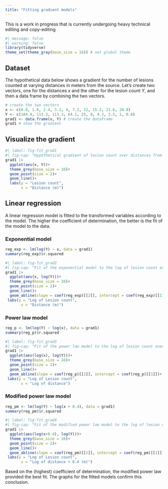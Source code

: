 ```yaml
---
title: "Fitting gradient models"
---
```


::: {.callout-note appearance="simple"}
This is a work in progress that is currently undergoing heavy technical editing and copy-editing
:::

```r
#| message: false
#| warning: false
library(tidyverse)
theme_set(theme_gray(base_size = 16)) # set global theme
```

## Dataset

The hypothetical data below shows a gradient for the number of lesions counted at varying distances in meters from the source. Let's create two vectors, one for the distances $x$ and the other for the lesion count $Y$, and then a data frame by combining the two vectors.

```r
# create the two vectors
x <- c(0.8, 1.6, 2.4, 3.2, 4, 7.2, 12, 15.2, 21.6, 28.8)
Y <- c(184.9, 113.3, 113.3, 64.1, 25, 8, 4.3, 2.5, 1, 0.8)
grad1 <- data.frame(x, Y) # create the dataframe
grad1 # show the gradient
```

## Visualize the gradient

```r
#| label: fig-fit_grad1
#| fig-cap: "Hypothetical gradient of lesion count over distances from the inoculum source" 
grad1 |> 
  ggplot(aes(x, Y))+
  theme_grey(base_size = 16)+
  geom_point(size = 2)+
  geom_line()+
  labs(y = "Lesion count",
       x = "Distance (m)")
```

## Linear regression

A linear regression model is fitted to the transformed variables according to the model. The higher the coefficient of determination, the better is the fit of the model to the data.

### Exponential model

```r
reg_exp <- lm(log(Y) ~ x, data = grad1)
summary(reg_exp)$r.squared
```

```r
#| label: fig-fit_grad2
#| fig-cap: "Fit of the exponential model to the log of lesion count over distances from the inoculum source" 
grad1 |> 
  ggplot(aes(x, log(Y)))+
  theme_grey(base_size = 16)+
  geom_point(size = 2)+
  geom_line()+
  geom_abline(slope = coef(reg_exp)[[2]], intercept = coef(reg_exp)[[1]])+
 labs(y = "Log of Lesion count",
       x = "Distance (m)")

```

### Power law model 

```r
reg_p <- lm(log(Y) ~ log(x), data = grad1)
summary(reg_p)$r.squared
```

```r
#| label: fig-fit_grad3
#| fig-cap: "Fit of the power law model to the log of lesion count over log of the distance from the inoculum source" 
grad1 |> 
  ggplot(aes(log(x), log(Y)))+
  theme_grey(base_size = 16)+
  geom_point(size = 2)+
  geom_line()+
  geom_abline(slope = coef(reg_p)[[2]], intercept = coef(reg_p)[[1]])+
 labs(y = "Log of Lesion count",
       x = "Log of distance")

```

### Modified power law model

```r
reg_pm <- lm(log(Y) ~ log(x + 0.4), data = grad1)
summary(reg_pm)$r.squared
```


```r
#| label: fig-fit_grad4
#| fig-cap: "Fit of the modified power law model to the log of lesion count over log + 0.4 of the distances from the inoculum source" 
grad1 |> 
  ggplot(aes(log(x+0.4), log(Y)))+
  theme_grey(base_size = 16)+
  geom_point(size = 2)+
  geom_line()+
  geom_abline(slope = coef(reg_pm)[[2]], intercept = coef(reg_pm)[[1]])+
 labs(y = "Log of Lesion count",
       x = "Log of distance + 0.4 (m)")

```

Based on the (highest) coefficient of determination, the modified power law provided the best fit. The graphs for the fitted models confirm this conclusion.





